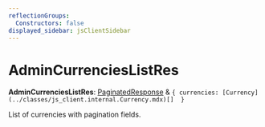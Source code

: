 ```yaml
---
reflectionGroups:
  Constructors: false
displayed_sidebar: jsClientSidebar
---
```



# AdminCurrenciesListRes

 **AdminCurrenciesListRes**: [PaginatedResponse](../interfaces/js_client.internal.PaginatedResponse.mdx) & ``{ currencies: [Currency](../classes/js_client.internal.Currency.mdx)[]  }``

List of currencies with pagination fields.
